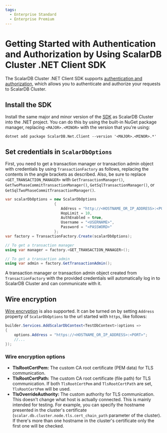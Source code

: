 ```yaml
---
tags:
  - Enterprise Standard
  - Enterprise Premium
---
```


# Getting Started with Authentication and Authorization by Using ScalarDB Cluster .NET Client SDK

The ScalarDB Cluster .NET Client SDK supports [authentication and authorization](../scalardb-cluster/scalardb-auth-with-sql.mdx), which allows you to authenticate and authorize your requests to ScalarDB Cluster.

## Install the SDK

Install the same major and minor version of the [SDK](https://www.nuget.org/packages/ScalarDB.Net.Client) as ScalarDB Cluster into the .NET project. You can do this by using the built-in NuGet package manager, replacing `<MAJOR>.<MINOR>` with the version that you're using:

```console
dotnet add package ScalarDB.Net.Client --version '<MAJOR>.<MINOR>.*'
```

## Set credentials in `ScalarDbOptions`

First, you need to get a transaction manager or transaction admin object with credentials by using `TransactionFactory` as follows, replacing the contents in the angle brackets as described. Also, be sure to replace `<GET_TRANSACTION_MANAGER>` with `GetTransactionManager()`, `GetTwoPhaseCommitTransactionManager()`, `GetSqlTransactionManager()`, or `GetSqlTwoPhaseCommitTransactionManager()`.

```c#
var scalarDbOptions = new ScalarDbOptions
                      {
                         Address = "http://<HOSTNAME_OR_IP_ADDRESS>:<PORT>",
                         HopLimit = 10,
                         AuthEnabled = true,
                         Username = "<USERNAME>",
                         Password = "<PASSWORD>"
                      };
var factory = TransactionFactory.Create(scalarDbOptions);

// To get a transaction manager
using var manager = factory.<GET_TRANSACTION_MANAGER>();

// To get a transaction admin
using var admin = factory.GetTransactionAdmin();
```

A transaction manager or transaction admin object created from `TransactionFactory` with the provided credentials will automatically log in to ScalarDB Cluster and can communicate with it.

## Wire encryption

[Wire encryption](../scalardb-cluster/scalardb-auth-with-sql.mdx#wire-encryption) is also supported. It can be turned on by setting `Address` property of `ScalarDbOptions` to the url started with `https`, like follows:

```c#
builder.Services.AddScalarDbContext<TestDbContext>(options =>
{
    options.Address = "https://<HOSTNAME_OR_IP_ADDRESS>:<PORT>";
    //...
});
```

### Wire encryption options

- **TlsRootCertPem:** The custom CA root certificate (PEM data) for TLS communication.
- **TlsRootCertPath:** The custom CA root certificate (file path) for TLS communication. If both `TlsRootCertPem` and `TlsRootCertPath` are set, `TlsRootCertPem` will be used.
- **TlsOverrideAuthority:** The custom authority for TLS communication. This doesn't change what host is actually connected. This is mainly intended for testing. For example, you can specify the hostname presented in the cluster's certificate (`scalar.db.cluster.node.tls.cert_chain_path` parameter of the cluster). If there's more than one hostname in the cluster's certificate only the first one will be checked.
